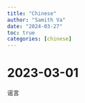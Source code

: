 ```yaml
---
title: "Chinese"
author: "Samith Va"
date: "2024-03-27"
toc: true
categories: [chinese]
---
```


# 2023-03-01

谣言
